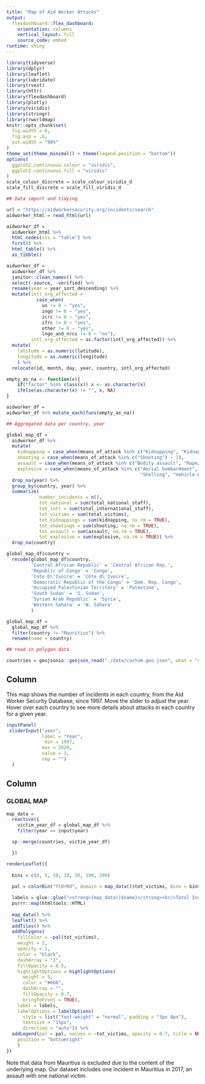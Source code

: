```yaml
---
title: "Map of Aid Worker Attacks"
output: 
  flexdashboard::flex_dashboard:
    orientation: columns
    vertical_layout: fill
    source_code: embed
runtime: shiny
---
```


```r
library(tidyverse)
library(dplyr)
library(leaflet)
library(lubridate)
library(rvest)
library(httr)
library(flexdashboard)
library(plotly)
library(viridis)
library(stringr)
library(rworldmap)
knitr::opts_chunk$set(
  fig.width = 6,
  fig.asp = .6,
  out.width = "90%"
)
theme_set(theme_minimal() + theme(legend.position = "bottom"))
options(
  ggplot2.continuous.colour = "viridis",
  ggplot2.continuous.fill = "viridis"
)
scale_colour_discrete = scale_colour_viridis_d
scale_fill_discrete = scale_fill_viridis_d

## Data import and tidying

url = "https://aidworkersecurity.org/incidents/search"
aidworker_html = read_html(url)

aidworker_df = 
  aidworker_html %>% 
  html_nodes(css = "table") %>%  
  first() %>% 
  html_table() %>% 
  as_tibble()

aidworker_df =
  aidworker_df %>%
  janitor::clean_names() %>% 
  select(-source, -verified) %>% 
  rename(year = year_sort_descending) %>% 
  mutate(intl_org_affected = 
           case_when(
             un != 0 ~ "yes",
             ingo != 0 ~ "yes",
             icrc != 0 ~ "yes",
             ifrc != 0 ~ "yes",
             other != 0 ~ "yes",
             lngo_and_nrcs != 0 ~ "no"),
         intl_org_affected = as.factor(intl_org_affected)) %>% 
  mutate(
    latitude = as.numeric(latitude),
    longitude = as.numeric(longitude)
    ) %>% 
  relocate(id, month, day, year, country, intl_org_affected)

empty_as_na <- function(x){
    if("factor" %in% class(x)) x <- as.character(x) 
    ifelse(as.character(x) != "", x, NA)
}

aidworker_df = 
aidworker_df %>% mutate_each(funs(empty_as_na)) 

## Aggregated data per country, year

global_map_df = 
  aidworker_df %>% 
  mutate(
    kidnapping = case_when(means_of_attack %in% c("Kidnapping", "Kidnap-killing") ~ 1),
    shooting = case_when(means_of_attack %in% c("Shooting") ~ 1),
    assault = case_when(means_of_attack %in% c("Bodily assault", "Rape/sexual assault") ~ 1),
    explosive = case_when(means_of_attack %in% c("Aerial bombardment", "Landmine", "Other Explosives", "Roadside IED",
                                                 "Shelling", "Vehicle-born IED") ~ 1)) %>% 
  drop_na(year) %>% 
  group_by(country, year) %>% 
  summarize(
            number_incidents = n(),
            tot_national = sum(total_national_staff),
            tot_intl = sum(total_international_staff),
            tot_victims = sum(total_victims),
            tot_kidnappings = sum(kidnapping, na.rm = TRUE),
            tot_shootings = sum(shooting, na.rm = TRUE),
            tot_assault = sum(assault, na.rm = TRUE),
            tot_explosive = sum(explosive, na.rm = TRUE)) %>% 
  drop_na(country)

global_map_df$country =
  recode(global_map_df$country,
         'Central African Republic' = 'Central African Rep.',
         'Republic of Congo' = 'Congo',
         'Cote D\'Ivoire' = 'Côte d\'Ivoire',
         'Democratic Republic of the Congo' = 'Dem. Rep. Congo',
         'Occupied Palestinian Territory' = 'Palestine',
         'South Sudan' = 'S. Sudan',
         'Syrian Arab Republic' = 'Syria',
         'Western Sahara' = 'W. Sahara'
         )

global_map_df =
  global_map_df %>% 
  filter(country != "Mauritius") %>% 
  rename(name = country)

## read in polygon data

countries = geojsonio::geojson_read("./data/custom.geo.json", what = "sp")

```

Column {.sidebar}
-----------------------------------------------------------------------

This map shows the number of incidents in each country, from the Aid Worker Security Database, since 1997. Move the slider to adjust the year. Hover over each country to see more details about attacks in each country for a given year. 

```r
inputPanel(
 sliderInput("year",
             label = "Year",
              min = 1997,
             max = 2020,
             value = 1,
             sep = "")
  )
```

Column
-----------------------------------------------------------------------

### GLOBAL MAP

```r

map_data = 
  reactive({
    victim_year_df = global_map_df %>%
    filter(year == input$year)

  sp::merge(countries, victim_year_df)

  })

renderLeaflet({
  
  bins = c(0, 5, 10, 20, 50, 100, 200)
  
  pal = colorBin("YlOrRd", domain = map_data()$tot_victims, bins = bins)

  labels = glue::glue("<strong>{map_data()$name}</strong><br/>Total Incidents: {map_data()$number_incidents}<br/>Total Victims: {map_data()$tot_victims}<br/>National Victims: {map_data()$tot_national} <br/>International Victims: {map_data()$tot_intl}") %>%
  purrr::map(htmltools::HTML)
  
  map_data() %>%
  leaflet() %>%
  addTiles() %>% 
  addPolygons(
    fillColor = ~pal(tot_victims),
    weight = 2,
    opacity = 1,
    color = "black",
    dashArray = "1",
    fillOpacity = 0.5,
    highlightOptions = highlightOptions(
      weight = 5,
      color = "#666",
      dashArray = "",
      fillOpacity = 0.7,
      bringToFront = TRUE),
    label = labels,
    labelOptions = labelOptions(
      style = list("font-weight" = "normal", padding = "3px 8px"),
      textsize = "15px",
      direction = "auto")) %>%
  addLegend(pal = pal, values = ~tot_victims, opacity = 0.7, title = NULL,
    position = "bottomright"
    )
})

```

Note that data from Mauritius is excluded due to the content of the underlying map. Our dataset includes one incident in Mauritius in 2017, an assault with one national victim.